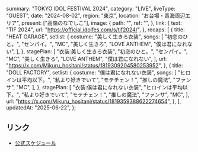   summary: "TOKYO IDOL FESTIVAL 2024",
  category: "LIVE",
  liveType: "GUEST",
  date: "2024-08-02",
  region: "東京",
  location: "お台場・青海周辺エリア",
  present: ["高嶺のなでしこ"],
  image: {
    path: "",
    ref: "",
  },
  link: {
    text: "TIF 2024",
    url: "https://official.idolfes.com/s/tif2024/",
  },
  recaps: [
    {
      title: "HEAT GARAGE",
      setlist: {
        costume: "美しく生きろ衣装",
        songs: [
          "初恋のひと。",
          "センパイ。",
          "MC",
          "美しく生きろ",
          "LOVE ANTHEM",
          "僕は君になれない",
        ],
      },
      stagePlan: [
        "衣装:美しく生きろ衣装",
        "初恋のひと。",
        "センパイ。",
        "MC",
        "美しく生きろ",
        "LOVE ANTHEM",
        "僕は君になれない",
      ],
      url: "https://x.com/Mikuru_hositani/status/1819309204580253952",
    },
    {
      title: "DOLL FACTORY",
      setlist: {
        costume: "僕は君になれない衣装",
        songs: [
          "ヒロインは平均以下。",
          "私より好きでいて",
          "モテチェン！",
          "推しの魔法",
          "ファンサ",
          "MC",
        ],
      },
      stagePlan: [
        "衣装:僕は君になれない衣装",
        "ヒロインは平均以下。",
        "私より好きでいて",
        "モテチェン！",
        "推しの魔法",
        "ファンサ",
        "MC",
      ],
      url: "https://x.com/Mikuru_hositani/status/1819359388622274654",
    },
  ],
  updatedAt: "2025-06-22",
};

## リンク

- [公式スケジュール](https://takanenonadeshiko.jp/?p=2159)
